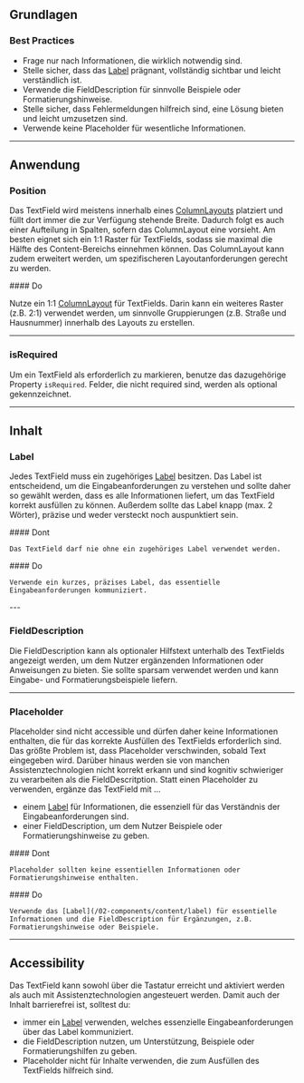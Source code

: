 ## Grundlagen

### Best Practices

- Frage nur nach Informationen, die wirklich notwendig sind.
- Stelle sicher, dass das [Label](/02-components/content/label) prägnant,
  vollständig sichtbar und leicht verständlich ist.
- Verwende die FieldDescription für sinnvolle Beispiele oder
  Formatierungshinweise.
- Stelle sicher, dass Fehlermeldungen hilfreich sind, eine Lösung bieten und
  leicht umzusetzen sind.
- Verwende keine Placeholder für wesentliche Informationen.

---

## Anwendung

### Position

Das TextField wird meistens innerhalb eines
[ColumnLayouts](/02-components/structure/column-layout) platziert und füllt dort
immer die zur Verfügung stehende Breite. Dadurch folgt es auch einer Aufteilung
in Spalten, sofern das ColumnLayout eine vorsieht. Am besten eignet sich ein 1:1
Raster für TextFields, sodass sie maximal die Hälfte des Content-Bereichs
einnehmen können. Das ColumnLayout kann zudem erweitert werden, um
spezifischeren Layoutanforderungen gerecht zu werden.

<Do example="columnLayout">
#### Do

Nutze ein 1:1 [ColumnLayout](/02-components/structure/column-layout) für
TextFields. Darin kann ein weiteres Raster (z.B. 2:1) verwendet werden, um
sinnvolle Gruppierungen (z.B. Straße und Hausnummer) innerhalb des Layouts zu
erstellen.

</Do>

---

### isRequired

Um ein TextField als erforderlich zu markieren, benutze das dazugehörige
Property `isRequired`. Felder, die nicht required sind, werden als optional
gekennzeichnet.

<LiveCodeEditor example="required" editorCollapsed />

---

## Inhalt

### Label

Jedes TextField muss ein zugehöriges [Label](/02-components/content/label)
besitzen. Das Label ist entscheidend, um die Eingabeanforderungen zu verstehen
und sollte daher so gewählt werden, dass es alle Informationen liefert, um das
TextField korrekt ausfüllen zu können. Außerdem sollte das Label knapp (max. 2
Wörter), präzise und weder versteckt noch auspunktiert sein.

<DoAndDont>
  <Dont example="withoutLabel">
    #### Dont

    Das TextField darf nie ohne ein zugehöriges Label verwendet werden.

  </Dont>
  <Do example="default">
    #### Do

    Verwende ein kurzes, präzises Label, das essentielle Eingabeanforderungen kommuniziert.

  </Do>
</DoAndDont>
---

### FieldDescription

Die FieldDescription kann als optionaler Hilfstext unterhalb des TextFields
angezeigt werden, um dem Nutzer ergänzenden Informationen oder Anweisungen zu
bieten. Sie sollte sparsam verwendet werden und kann Eingabe- und
Formatierungsbeispiele liefern.

---

### Placeholder

Placeholder sind nicht accessible und dürfen daher keine Informationen
enthalten, die für das korrekte Ausfüllen des TextFields erforderlich sind. Das
größte Problem ist, dass Placeholder verschwinden, sobald Text eingegeben wird.
Darüber hinaus werden sie von manchen Assistenztechnologien nicht korrekt erkann
und sind kognitiv schwieriger zu verarbeiten als die FieldDescritption. Statt
einen Placeholder zu verwenden, ergänze das TextField mit ...

- einem [Label](/02-components/content/label) für Informationen, die essenziell
  für das Verständnis der Eingabeanforderungen sind.
- einer FieldDescription, um dem Nutzer Beispiele oder Formatierungshinweise zu
  geben.

<DoAndDont>
  <Dont example="placeholder">
    #### Dont

    Placeholder sollten keine essentiellen Informationen oder Formatierungshinweise enthalten.

  </Dont>
  <Do example="default">
    #### Do

    Verwende das [Label](/02-components/content/label) für essentielle Informationen und die FieldDescription für Ergänzungen, z.B. Formatierungshinweise oder Beispiele.

  </Do>
</DoAndDont>

---

## Accessibility

Das TextField kann sowohl über die Tastatur erreicht und aktiviert werden als
auch mit Assistenztechnologien angesteuert werden. Damit auch der Inhalt
barrierefrei ist, solltest du:

- immer ein [Label](/02-components/content/label) verwenden, welches essenzielle
  Eingabeanforderungen über das Label kommuniziert.
- die FieldDescription nutzen, um Unterstützung, Beispiele oder
  Formatierungshilfen zu geben.
- Placeholder nicht für Inhalte verwenden, die zum Ausfüllen des TextFields
  hilfreich sind.
